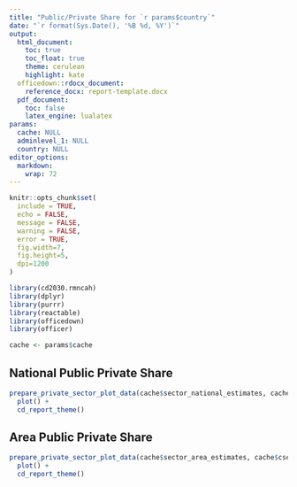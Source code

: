 ```yaml
---
title: "Public/Private Share for `r params$country`"
date: "`r format(Sys.Date(), '%B %d, %Y')`"
output: 
  html_document:
    toc: true
    toc_float: true
    theme: cerulean
    highlight: kate
  officedown::rdocx_document:
    reference_docx: report-template.docx
  pdf_document:
    toc: false
    latex_engine: lualatex
params:
  cache: NULL
  adminlevel_1: NULL
  country: NULL
editor_options: 
  markdown: 
    wrap: 72
---
```


```r
knitr::opts_chunk$set(
  include = TRUE,
  echo = FALSE,
  message = FALSE,
  warning = FALSE,
  error = TRUE,
  fig.width=7, 
  fig.height=5, 
  dpi=1200
)

library(cd2030.rmncah)
library(dplyr)
library(purrr)
library(reactable)
library(officedown)
library(officer)

cache <- params$cache
```

## National Public Private Share

```r
prepare_private_sector_plot_data(cache$sector_national_estimates, cache$csection_national_estimates) %>% 
  plot() +
  cd_report_theme()
```

## Area Public Private Share

```r
prepare_private_sector_plot_data(cache$sector_area_estimates, cache$csection_area_estimates) %>% 
  plot() +
  cd_report_theme()
```
